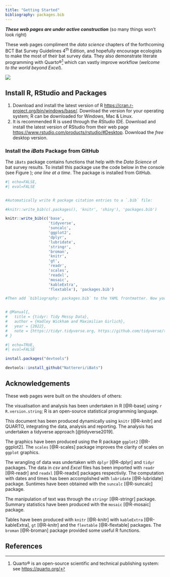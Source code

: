 ```yaml
---
title: "Getting Started"
bibliography: packages.bib
---
```


*__These web pages are under active construction__*
(so many things won't look right)

These web pages compliment the _data science_ chapters of the forthcoming BCT Bat Survey Guidelines 4^th^ Edition, and hopefully encourage ecologists to make the most of their bat survey data. They also demonstrate literate programming with Quarto®[^1] which can vastly improve workflow (_welcome to the world beyond Excel_).

[^1]: Quarto® is an open-source scientific and technical publishing system: see <https://quarto.org/>

![](Images/homesunrise2.png)


## Install R, RStudio and Packages  

1. Download and install the latest version of R  <https://cran.r-project.org/bin/windows/base/>. Download the version for your operating system; R can be downloaded for Windows, Mac & Linux.    
2. It is recommended R is used through the _RStudio_ IDE. Download and install the latest version of RStudio from their web page <https://www.rstudio.com/products/rstudio/#Desktop>.  Download the _free_ desktop version.

### Install the _iBats_ Package from GitHub

The `iBats` package contains functions that help with the _Data Science_ of bat survey results. To install this package use the code below in the console (see Figure ); _one line at a time_. The package is installed from GitHub.   
```r
#| echo=FALSE,  
#| eval=FALSE


#Automatically write R package citation entries to a `.bib` file:

#knitr::write_bib(c(.packages(), 'knitr', 'shiny'), 'packages.bib')

knitr::write_bib(c('base',
                   'tidyverse',
                   'suncalc',
                   'ggplot2',
                   'dplyr',
                   'lubridate',
                   'stringr',
                   'broman',
                   'knitr',
                   'gt',
                   'readr',
                   'scales',
                   'readxl',
                   'mosaic',
                   'kableExtra',
                   'flextable'), 'packages.bib')

#Then add `bibliography: packages.bib` to the YAML frontmatter. Now you can cite packages. For example: the R language [@R-base] is awesome. We used the **knitr** package [@R-knitr; @knitr2015] in our analysis. We also build a Shiny app [@R-shiny].


# @Manual{,
#   title = {tidyr: Tidy Messy Data},
#   author = {Hadley Wickham and Maximilian Girlich},
#   year = {2022},
#   note = {https://tidyr.tidyverse.org, https://github.com/tidyverse/tidyr},
# }

```







```r
#| echo=TRUE, 
#| eval=FALSE

install.packages("devtools")

devtools::install_github("Nattereri/iBats")


```


## Acknowledgements

These web pages were built on the shoulders of others:


The visualisation and analysis has been undertaken in R [@R-base] using `r R.version.string`; R is an open-source statistical programming language.  

This document has been produced dynamically using `knitr` [@R-knitr] and QUARTO, integrating the data, analysis and reporting. The analysis has undertaken a tidyverse approach [@tidyverse2019].  

The graphics have been produced using the R package `ggplot2` [@R-ggplot2]. The `scales` [@R-scales] package improves the clarity of scales on `ggplot` graphics.

The wrangling of data was undertaken with `dplyr` [@R-dplyr] and `tidyr` packages. The data in _csv_ and _Excel_ files has been imported with `readr` [@R-readr] and `readxl` [@R-readxl] packages respectivily.  The computation with dates and times has been accomplished with `lubridate` [@R-lubridate] package. Suntimes have been obtained with the `suncalc` [@R-suncalc] package.  

The manipulation of text was through the `stringr` [@R-stringr] package.  Summary statistics have been produced with the `mosaic` [@R-mosaic] package. 

Tables have been produced with `knitr` [@R-knitr] with `kableExtra` [@R-kableExtra], `gt` [@R-knitr] and the `flextable` [@R-flextable] packages. The `broman` [@R-broman] package provided some useful R functions. 


## References